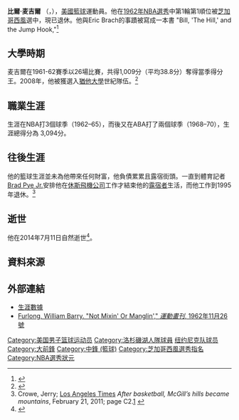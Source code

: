 {{noteTA|G1=NBA}}
{{Infobox basketball biography
| name            = 比尔·麦吉尔<br>Bill McGill
| image           = Bill McGill basketball.jpeg
| width           = 
| caption         = 
| number          = 12, 40, 24, 14, 25
| position        = [[大前鋒|大前鋒]] / [[中鋒_(籃球)|中鋒]]
| height_ft       = 6
| height_in       = 9
| weight_lb       = 225
| league          = [[NBA|NBA]] 與 [[美國籃球協會|ABA]]
| nickname        = The Hill
| birth_date      = {{birth date|1939|09|16}}
| birth_place     = {{USA}}[[德克薩斯州|德克薩斯州]][[聖安吉洛|聖安吉洛]]
| death_date      = {{death date and age|2014|07|11|1939|9|16}}
| death_place     = {{USA}}[[猶他州|猶他州]][[鹽湖城|鹽湖城]]
| nationality     = {{USA}}
| high_school     = {{link-en|傑佛遜高中|Jefferson High School (Los Angeles)}} ([[加州|加州]]，[[洛杉磯|洛杉磯]])
| college         = [[猶他大學|猶他大學]] (1959–1962)
| draft_year      = 1962
| draft_round     = 1
| draft_pick      = 1
| draft_team      = [[華盛頓巫師|芝加哥西風]]
| career_start    = 1962
| career_end      = 1970
| years1          = {{nbay|1962|start}}–{{nbay|1963|start}}
| team1           = 芝加哥西風/巴爾的摩子彈
| years2          = 1963–1964
| team2           = [[紐約尼克|紐約尼克]]
| years3          = {{nbay|1964|start}}
| team3           = [[亞特蘭大老鷹|聖路易老鷹]]
| years4          = 1965
| team4           = [[洛杉磯湖人|洛杉磯湖人]]
| years5          = [[1968–69_ABA賽季|1968–1969]]
| team5           = [[丹佛金塊|丹佛火箭]] ([[美國籃球協會|ABA]])
| years6          = [[1969–70_ABA賽季|1969]]
| team6           = [[安那翰Amigos|洛杉磯Stars]] (ABA)
| years7          = 1969–1970
| team7           = [[匹茲堡神鷲|匹茲堡風笛手]] (ABA)
| years8          = 1970
| team8           = [[達拉斯叢林隊|達拉斯叢林隊]] (ABA)
| highlights      = 
* [[NCAA|NCAA]]公認第一隊（1962）
* [[NCAA|NCAA]]公認第二隊（1961）
* 12號球衣被猶他大學退休
| stat1label      = 得分
| stat1value      = 3,094 （平均每場10.5）
| stat2label      = 籃板
| stat2value      = 1,286 （平均每場4.4）
| stat3label      = 助攻
| stat3value      = 330 （平均每場1.1）
| bbr             = mcgilbi01
| letter          = m
}}
'''比爾·麦吉爾''' （{{lang-en|'''Bill McGill'''}}，{{bd|1939年|9月16日|2014年|7月11日|catIdx=McGill}}），[[美國|美國]][[籃球|籃球]]運動員。他在[[1962年NBA選秀|1962年NBA選秀]]中第1輪第1順位被[[華盛頓巫師|芝加哥西風]]選中，現已退休。他與Eric Brach的事蹟被寫成一本書 "Bill, 'The Hill,' and the Jump Hook,"<ref>{{cite web |url=http://www.nebraskapress.unl.edu/product/Billy-the-Hill-and-the-Jump-Hook,675791.aspx |title=存档副本 |accessdate=2014-03-19 |deadurl=yes |archiveurl=https://web.archive.org/web/20140714194655/http://www.nebraskapress.unl.edu/product/Billy-the-Hill-and-the-Jump-Hook,675791.aspx |archivedate=2014-07-14 }}</ref>

==大學時期==
麦吉爾在1961-62賽季以26場比賽，共得1,009分（平均38.8分）奪得當季得分王。2008年，他被獲選入[[猶他大學|猶他大學]]世紀隊伍。<ref>{{cite web |url=http://utahutes.cstv.com/sports/m-baskbl/spec-rel/021208aaa.html |title=存档副本 |accessdate=2014-07-12 |deadurl=yes |archiveurl=https://web.archive.org/web/20131217221956/http://utahutes.cstv.com/sports/m-baskbl/spec-rel/021208aaa.html |archivedate=2013-12-17 }}</ref>

==職業生涯==
生涯在NBA打3個球季（1962–65），而後又在ABA打了兩個球季（1968–70），生涯總得分為 3,094分。

==往後生涯==
他的籃球生涯並未為他帶來任何財富，他負債累累且露宿街頭。一直到體育記者[[Brad_Pye_Jr.|Brad Pye Jr.]]安排他在[[休斯飛機公司|休斯飛機公司]]工作才結束他的[[露宿者|露宿者]]生活，而他工作到1995年退休。<ref name="LATart">Crowe, Jerry; [[Los_Angeles_Times|Los Angeles Times]] ''After basketball, McGill’s hills became mountains'', February 21, 2011; page C2.[http://www.latimes.com/sports/la-sp-crowe-20110221,0,4298781,full.column] {{Wayback|url=http://www.latimes.com/sports/la-sp-crowe-20110221,0,4298781,full.column |date=20110303203755 }}</ref>

==逝世==
他在2014年7月11日自然逝世<ref>{{cite web |author=http://www.sltrib.com |url=http://www.sltrib.com/sltrib/utes/58175092-89/mcgill-basketball-game-utes.html.csp |title=Utah basketball: Utes pioneer Bill McGill dies at 74 |publisher=The Salt Lake Tribune |date= |accessdate=2014-07-12 |archive-date=2014-07-14 |archive-url=https://web.archive.org/web/20140714224935/http://www.sltrib.com/sltrib/utes/58175092-89/mcgill-basketball-game-utes.html.csp |dead-url=no }}</ref>。

==資料來源==
<references/>

==外部連結==
* [http://www.basketball-reference.com/players/m/mcgilbi01.html 生涯數據]{{WebCite|url=https://www.webcitation.org/67uHCDSxU?url=http://www.basketball-reference.com/players/m/mcgilbi01.html |date=20120524194143 |dateformat=iso }}
* [http://vault.sportsillustrated.cnn.com/vault/article/magazine/MAG1074348/index.htm Furlong, William Barry. "Not Mixin' Or Manglin'," ''運動畫刊'', 1962年11月26號]{{Webarchive|url=https://archive.is/20130102082916/http://vault.sportsillustrated.cnn.com/vault/article/magazine/MAG1074348/index.htm |date=2013-01-02 }}

{{1962 NBA Draft}}
{{NBA NumberOne Draft Picks}}

{{Authority control}}
{{DEFAULTSORT:McGill, Bill}}
[[Category:美国男子篮球运动员|Category:美国男子篮球运动员]]
[[Category:洛杉磯湖人隊球員|Category:洛杉磯湖人隊球員]]
[[Category:纽约尼克斯队球员|纽约尼克队球员]]
[[Category:大前鋒|Category:大前鋒]]
[[Category:中鋒_(籃球)|Category:中鋒 (籃球)]]
[[Category:芝加哥西風選秀指名|Category:芝加哥西風選秀指名]]
[[Category:NBA選秀狀元|Category:NBA選秀狀元]]